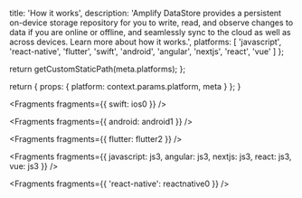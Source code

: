 
  title: 'How it works',
  description: 'Amplify DataStore provides a persistent on-device storage repository for you to write, read, and observe changes to data if you are online or offline, and seamlessly sync to the cloud as well as across devices. Learn more about how it works.',
  platforms: [
    'javascript',
    'react-native',
    'flutter',
    'swift',
    'android',
    'angular',
    'nextjs',
    'react',
    'vue'
  ]
};

  return getCustomStaticPath(meta.platforms);
};

  return {
    props: {
      platform: context.params.platform,
      meta
    }
  };
}


<Fragments fragments={{ swift: ios0 }} />


<Fragments fragments={{ android: android1 }} />


<Fragments fragments={{ flutter: flutter2 }} />


<Fragments
  fragments={{
    javascript: js3,
    angular: js3,
    nextjs: js3,
    react: js3,
    vue: js3
  }}
/>


<Fragments fragments={{ 'react-native': reactnative0 }} />
